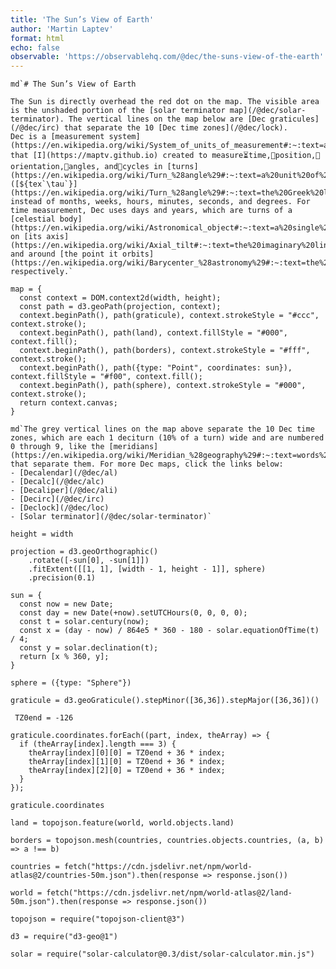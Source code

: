 ```yaml
---
title: 'The Sun’s View of Earth'
author: 'Martin Laptev'
format: html
echo: false
observable: 'https://observablehq.com/@dec/the-suns-view-of-the-earth'
---
```


```ojs
md`# The Sun’s View of Earth

The Sun is directly overhead the red dot on the map. The visible area is the unshaded portion of the [solar terminator map](/@dec/solar-terminator). The vertical lines on the map below are [Dec graticules](/@dec/irc) that separate the 10 [Dec time zones](/@dec/lock).
Dec is a [measurement system](https://en.wikipedia.org/wiki/System_of_units_of_measurement#:~:text=a%20collection%20of%20units%20of%20measurement%20and%20rules%20relating%20them%20to%20each%20other) that [I](https://maptv.github.io) created to measure⏳time,📍position,🧭orientation,📐angles, and🔄cycles in [turns](https://en.wikipedia.org/wiki/Turn_%28angle%29#:~:text=a%20unit%20of%20plane%20angle%20measurement%20equal%20to%202%CF%80%C2%A0radians%2C%20360%C2%A0degrees) ([${tex`\tau`}](https://en.wikipedia.org/wiki/Turn_%28angle%29#:~:text=the%20Greek%20letter,to%20one%20turn)) instead of months, weeks, hours, minutes, seconds, and degrees. For time measurement, Dec uses days and years, which are turns of a [celestial body](https://en.wikipedia.org/wiki/Astronomical_object#:~:text=a%20single%2C%20tightly%20bound%2C%20contiguous%20entity) on [its axis](https://en.wikipedia.org/wiki/Axial_tilt#:~:text=the%20imaginary%20line%20that%20passes%20through%20both%20the%20north%20pole%20and%20south%20pole) and around [the point it orbits](https://en.wikipedia.org/wiki/Barycenter_%28astronomy%29#:~:text=the%20point%20about%20which%20the%20bodies%20orbit), respectively.`
```

```ojs
map = {
  const context = DOM.context2d(width, height);
  const path = d3.geoPath(projection, context);
  context.beginPath(), path(graticule), context.strokeStyle = "#ccc", context.stroke();
  context.beginPath(), path(land), context.fillStyle = "#000", context.fill();
  context.beginPath(), path(borders), context.strokeStyle = "#fff", context.stroke();
  context.beginPath(), path({type: "Point", coordinates: sun}), context.fillStyle = "#f00", context.fill();
  context.beginPath(), path(sphere), context.strokeStyle = "#000", context.stroke();
  return context.canvas;
}
```

```ojs
md`The grey vertical lines on the map above separate the 10 Dec time zones, which are each 1 deciturn (10% of a turn) wide and are numbered 0 through 9, like the [meridians](https://en.wikipedia.org/wiki/Meridian_%28geography%29#:~:text=words%2C%20it%20is-,a%20line%20of%20longitude,-.%20The%20position%20of) that separate them. For more Dec maps, click the links below:
- [Decalendar](/@dec/al)
- [Decalc](/@dec/alc)
- [Decaliper](/@dec/ali)
- [Decirc](/@dec/irc)
- [Declock](/@dec/loc)
- [Solar terminator](/@dec/solar-terminator)`
```

```ojs
height = width
```

```ojs
projection = d3.geoOrthographic()
    .rotate([-sun[0], -sun[1]])
    .fitExtent([[1, 1], [width - 1, height - 1]], sphere)
    .precision(0.1)
```

```ojs
sun = {
  const now = new Date;
  const day = new Date(+now).setUTCHours(0, 0, 0, 0);
  const t = solar.century(now);
  const x = (day - now) / 864e5 * 360 - 180 - solar.equationOfTime(t) / 4;
  const y = solar.declination(t);
  return [x % 360, y];
}
```

```ojs
sphere = ({type: "Sphere"})
```

```ojs
graticule = d3.geoGraticule().stepMinor([36,36]).stepMajor([36,36])()
```

```ojs
 TZ0end = -126
```

```ojs
graticule.coordinates.forEach((part, index, theArray) => {
  if (theArray[index].length === 3) {
    theArray[index][0][0] = TZ0end + 36 * index;
    theArray[index][1][0] = TZ0end + 36 * index;
    theArray[index][2][0] = TZ0end + 36 * index;
  }
});
```

```ojs
graticule.coordinates
```

```ojs
land = topojson.feature(world, world.objects.land)
```

```ojs
borders = topojson.mesh(countries, countries.objects.countries, (a, b) => a !== b)
```

```ojs
countries = fetch("https://cdn.jsdelivr.net/npm/world-atlas@2/countries-50m.json").then(response => response.json())
```

```ojs
world = fetch("https://cdn.jsdelivr.net/npm/world-atlas@2/land-50m.json").then(response => response.json())
```

```ojs
topojson = require("topojson-client@3")
```

```ojs
d3 = require("d3-geo@1")
```

```ojs
solar = require("solar-calculator@0.3/dist/solar-calculator.min.js")
```

